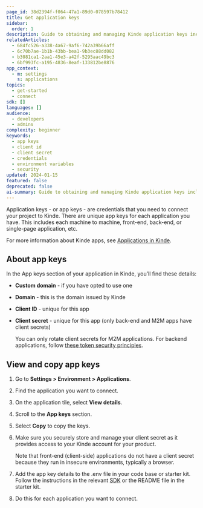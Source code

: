 ```yaml
---
page_id: 38d2394f-f064-47a1-89d0-078597b78412
title: Get application keys
sidebar:
  order: 1
description: Guide to obtaining and managing Kinde application keys including client ID, client secret, and security best practices for credential management.
relatedArticles:
  - 684fc526-a338-4a67-9af6-742a39b66aff
  - 6c70b7ae-1b1b-43bb-bea1-9b3ec88dd082
  - b3081ca1-2aa1-45e3-a42f-5295aac49bc3
  - 6bf993fc-a195-4836-8eaf-133812be8876
app_context:
  - m: settings
    s: applications
topics:
  - get-started
  - connect
sdk: []
languages: []
audience:
  - developers
  - admins
complexity: beginner
keywords:
  - app keys
  - client id
  - client secret
  - credentials
  - environment variables
  - security
updated: 2024-01-15
featured: false
deprecated: false
ai-summary: Guide to obtaining and managing Kinde application keys including client ID, client secret, and security best practices for credential management.
---
```


Application keys - or app keys - are credentials that you need to connect your project to Kinde. There are unique app keys for each application you have. This includes each machine to machine, front-end, back-end, or single-page application, etc.

For more information about Kinde apps, see [Applications in Kinde](/build/applications/about-applications/).

## About app keys

In the App keys section of your application in Kinde, you’ll find these details:

- **Custom domain** - if you have opted to use one
- **Domain** - this is the domain issued by Kinde
- **Client ID** - unique for this app
- **Client secret** - unique for this app (only back-end and M2M apps have client secrets)

  <Aside title="Rotating client secrets in Kinde">

  You can only rotate client secrets for M2M applications. For backend applications, follow [these token security principles](/build/tokens/refresh-tokens/#token-security-recommendations).

  </Aside>

## View and copy app keys

1. Go to **Settings > Environment > Applications**.
2. Find the application you want to connect.
3. On the application tile, select **View details**.
4. Scroll to the **App keys** section.
5. Select **Copy** to copy the keys.
6. Make sure you securely store and manage your client secret as it provides access to your Kinde account for your product.

   <Aside>

   Note that front-end (client-side) applications do not have a client secret because they run in insecure environments, typically a browser.

   </Aside>

7. Add the app key details to the .env file in your code base or starter kit. Follow the instructions in the relevant [SDK](/developer-tools/about/our-sdks/) or the README file in the starter kit.
8. Do this for each application you want to connect.
